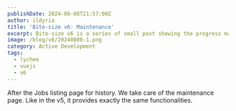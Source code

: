 ```yaml
---
publishDate: 2024-08-08T21:57:00Z
author: ildyria
title: 'Bite-size v6: Maintenance'
excerpt: Bite-size v6 is a series of small post showing the progress made on the development of the future version of Lychee.
image: /blog/v6/20240808-1.png
category: Active Development
tags:
  - lychee
  - vuejs
  - v6
---
```

After the Jobs listing page for history.
We take care of the maintenance page. Like in the v5, it provides exactly the same functionalities.
